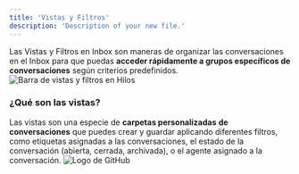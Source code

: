 ```yaml
---
title: 'Vistas y Filtros'
description: 'Description of your new file.'
---
```

Las Vistas y Filtros en Inbox son maneras de organizar  las conversaciones en el Inbox para que puedas **acceder rápidamente a grupos específicos de conversaciones** según criterios predefinidos.
![Barra de vistas y filtros en Hilos](https://hilos-media.s3.us-east-2.amazonaws.com/mintlify/guides/new-agent/organize-conversations/2.1+Vistas+y+filtros+en+el+inbox+.jpeg)
### ¿Qué son las vistas?
Las vistas son una especie de **carpetas personalizadas** **de conversaciones** que puedes crear y guardar aplicando diferentes filtros, como etiquetas asignadas a las conversaciones, el estado de la conversación (abierta, cerrada, archivada), o el agente asignado a la conversación.
![Logo de GitHub](https://hilos-media.s3.us-east-2.amazonaws.com/mintlify/guides/new-agent/organize-conversations/2.+2Vista+Seleccionada.jpg)